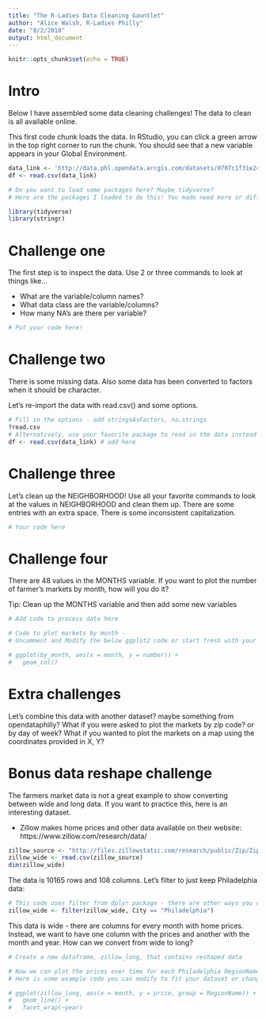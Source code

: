 ```yaml
---
title: "The R-Ladies Data Cleaning Gauntlet"
author: "Alice Walsh, R-Ladies Philly"
date: "8/2/2018"
output: html_document
---
```


```r
knitr::opts_chunk$set(echo = TRUE)
```

# Intro

Below I have assembled some data cleaning challenges! The data to clean is all available online.

This first code chunk loads the data. In RStudio, you can click a green arrow in the top right corner to run the chunk. You should see that a new variable appears in your Global Environment. 

```r
data_link <- 'http://data.phl.opendata.arcgis.com/datasets/0707c1f31e2446e881d680b0a5ee54bc_0.csv'
df <- read.csv(data_link)
```

```r
# Do you want to load some packages here? Maybe tidyverse? 
# Here are the packages I loaded to do this! You made need more or different ones

library(tidyverse)
library(stringr)
```

# Challenge one

The first step is to inspect the data. Use 2 or three commands to look at things like...   

* What are the variable/column names?
* What data class are the variable/columns?
* How many NA's are there per variable?

```r
# Put your code here!

```

# Challenge two

There is some missing data. Also some data has been converted to factors when it should be character.

Let's re-import the data with read.csv() and some options.

```r
# Fill in the options - add stringsAsFactors, na.strings
?read.csv
# Alternatively, use your favorite package to read in the data instead of read.csv()
df <- read.csv(data_link) # add here
```

# Challenge three

Let's clean up the NEIGHBORHOOD! Use all your favorite commands to look at the values in NEIGHBORHOOD and clean them up. There are some entries with an extra space. There is some inconsistent capitalization.


```r
# Your code here
```

# Challenge four

There are 48 values in the MONTHS variable. If you want to plot the number of farmer's markets by month, how will you do it?

Tip: Clean up the MONTHS variable and then add some new variables 

```r
# Add code to process data here

```

```r
# Code to plot markets by month - 
# Uncomment and Modify the below ggplot2 code or start fresh with your own code

# ggplot(by_month, aes(x = month, y = number)) +
#   geom_col()
```

# Extra challenges

Let's combine this data with another dataset? maybe something from opendataphilly?
What if you were asked to plot the markets by zip code? or by day of week?
What if you wanted to plot the markets on a map using the coordinates provided in X, Y?

# Bonus data reshape challenge

The farmers market data is not a great example to show converting between wide and long data. If you want to practice this, here is an interesting dataset.

* Zillow makes home prices and other data available on their website: https://www.zillow.com/research/data/


```r
zillow_source <- "http://files.zillowstatic.com/research/public/Zip/Zip_MedianListingPrice_AllHomes.csv"
zillow_wide <- read.csv(zillow_source)
dim(zillow_wide)
```

The data is 10165 rows and 108 columns. Let's filter to just keep Philadelphia data:

```r
# This code uses filter from dplyr package - there are other ways you could do this
zillow_wide <- filter(zillow_wide, City == "Philadelphia")
```

This data is wide - there are columns for every month with home prices. Instead, we want to have one column with the prices and another with the month and year. How can we convert from wide to long?

```r
# Create a new dataframe, zillow_long, that contains reshaped data

```

```r
# Now we can plot the prices over time for each Philadelphia RegionName (zip code)
# Here is some example code you can modify to fit your dataset or change to make prettier

# ggplot(zillow_long, aes(x = month, y = price, group = RegionName)) + 
#   geom_line() + 
#   facet_wrap(~year)
```

